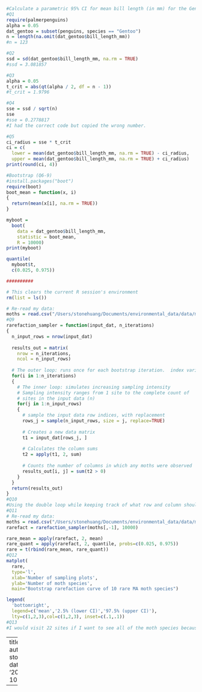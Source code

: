 
```r
#Calculate a parametric 95% CI for mean bill length (in mm) for the Gentoo penguins
#Q1
require(palmerpenguins)
alpha = 0.05
dat_gentoo = subset(penguins, species == "Gentoo")
n = length(na.omit(dat_gentoo$bill_length_mm))
#n = 123

#Q2
ssd = sd(dat_gentoo$bill_length_mm, na.rm = TRUE)
#ssd = 3.081857

#Q3
alpha = 0.05
t_crit = abs(qt(alpha / 2, df = n - 1))
#t_crit = 1.9796

#Q4
sse = ssd / sqrt(n)
sse
#sse = 0.2778817
#I had the correct code but copied the wrong number.

#Q5
ci_radius = sse * t_crit
ci = c(
  lower = mean(dat_gentoo$bill_length_mm, na.rm = TRUE) - ci_radius,
  upper = mean(dat_gentoo$bill_length_mm, na.rm = TRUE) + ci_radius)
print(round(ci, 4))

#Bootstrap (Q6-9)
#install.packages("boot")
require(boot)
boot_mean = function(x, i)
{
  return(mean(x[i], na.rm = TRUE))
}

myboot = 
  boot(
    data = dat_gentoo$bill_length_mm,
    statistic = boot_mean,
    R = 10000)
print(myboot)

quantile(
  myboot$t,
  c(0.025, 0.975))

##########

# This clears the current R session's environment
rm(list = ls())

# Re-read my data:
moths = read.csv("/Users/stonehuang/Documents/environmental_data/data/moths.csv")
#Q9
rarefaction_sampler = function(input_dat, n_iterations)
{
  n_input_rows = nrow(input_dat)
  
  results_out = matrix(
    nrow = n_iterations,
    ncol = n_input_rows)
  
  # The outer loop: runs once for each bootstrap iteration.  index variable is i
  for(i in 1:n_iterations)
  {
    # The inner loop: simulates increasing sampling intensity
    # Sampling intensity ranges from 1 site to the complete count of
    # sites in the input data (n)
    for(j in 1:n_input_rows)
    {
      # sample the input data row indices, with replacement
      rows_j = sample(n_input_rows, size = j, replace=TRUE)
      
      # Creates a new data matrix
      t1 = input_dat[rows_j, ]
      
      # Calculates the column sums
      t2 = apply(t1, 2, sum)
      
      # Counts the number of columns in which any moths were observed
      results_out[i, j] = sum(t2 > 0)
    }
  }
  return(results_out)
}
#Q10
#Using the double loop while keeping track of what row and column should contain is the most difficult part about building the function. 
#Q11
# Re-read my data:
moths = read.csv("/Users/stonehuang/Documents/environmental_data/data/moths.csv")
rarefact = rarefaction_sampler(moths[,-1], 10000)

rare_mean = apply(rarefact, 2, mean)
rare_quant = apply(rarefact, 2, quantile, probs=c(0.025, 0.975))
rare = t(rbind(rare_mean, rare_quant))
#Q12
matplot(
  rare,
  type='l',
  xlab='Number of sampling plots',
  ylab='Number of moth species',
  main="Bootstrap rarefaction curve of 10 rare MA moth species")

legend(
  'bottomright',
  legend=c('mean','2.5% (lower CI)','97.5% (upper CI)'),
  lty=c(1,2,3),col=c(1,2,3), inset=c(.1,.1))
#Q13
#I would visit 22 sites if I want to see all of the moth species because both curves of both upper and lower confidence intervals reach 10 at 22 plots.
```



---
title: lab7.R
author: stonehuang
date: '2022-11-10'

---
